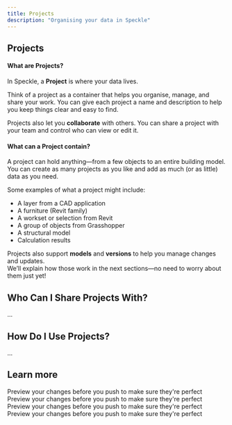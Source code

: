 ```yaml
---
title: Projects  
description: "Organising your data in Speckle"
---
```

## Projects
#### What are Projects?

In Speckle, a **Project** is where your data lives.

Think of a project as a container that helps you organise, manage, and share your work. You can give each project a name and description to help you keep things clear and easy to find.

Projects also let you **collaborate** with others. You can share a project with your team and control who can view or edit it.

#### What can a Project contain?

A project can hold anything—from a few objects to an entire building model. You can create as many projects as you like and add as much (or as little) data as you need.

Some examples of what a project might include:
- A layer from a CAD application  
- A furniture (Revit family)  
- A workset or selection from Revit  
- A group of objects from Grasshopper  
- A structural model  
- Calculation results  

Projects also support **models** and **versions** to help you manage changes and updates.  
We’ll explain how those work in the next sections—no need to worry about them just yet!

## Who Can I Share Projects With?
...

## How Do I Use Projects?
...

## Learn more

<CardGroup cols={2}>
    <Card
    title="Workspaces"
    icon="table-columns"
    href="https://mintlify.com/docs/development"
  >
    Preview your changes before you push to make sure they're perfect
  </Card>
  <Card
    title="Connector Settings"
    icon="plug"
    href="https://mintlify.com/docs/development"
  >
    Preview your changes before you push to make sure they're perfect
  </Card>
    <Card
    title="Connectors"
    icon="table-columns"
    href="https://mintlify.com/docs/development"
  >
    Preview your changes before you push to make sure they're perfect
  </Card>
    <Card
    title="Automate"
    icon="arrows-rotate"
    href="https://mintlify.com/docs/development"
  >
    Preview your changes before you push to make sure they're perfect
  </Card>
</CardGroup>